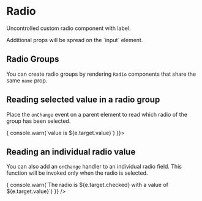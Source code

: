 

<Meta title="Forms|Radio" decorators={[withKnobs]} component={Radio} />

# Radio

Uncontrolled custom radio component with label.

<Story name="Knobs">
  <Radio
    disabled={boolean('disabled', false)}
    name="knobs"
    label={text('label', 'Option one')}
  />
</Story>

<Source
  language="jsx"
  code='<Radio name="radio-group-name" label="I agree to receive spam" />'
/>

<Info type="info">
  Additional props will be spread on the `input` element.
</Info>

<Props of={Radio} />

## Radio Groups

You can create radio groups by rendering `Radio` components that share the same `name`
prop.

<Preview>
  <Story name="Radio Groups">
    <React.Fragment>
      <Radio name="radio-group-story" label="Option one" />
      <Radio name="radio-group-story" label="Option two" />
      <Radio name="radio-group-story" label="Option three" />
    </React.Fragment>
  </Story>
</Preview>

## Reading selected value in a radio group

Place the `onChange` event on a parent element to read which radio of the group has been
selected.

<Preview>
  <Story name="Reading selected value in a radio group">
    <div onChange={(e) => { console.warn(`value is ${e.target.value}`) }}>
      <Radio name="radio-group-onchange" label="Option one" value="1" />
      <Radio name="radio-group-onchange" label="Option two" value="2" />
      <Radio name="radio-group-onchange" label="Option three" value="3" />
    </div>
  </Story>
</Preview>

## Reading an individual radio value

You can also add an `onChange` handler to an individual radio field. This function will be
invoked only when the radio is selected.

<Preview>
  <Story name="Reading individual radio values">
    <React.Fragment>
      <Radio name="radio-single-onchange" label="does not have a change handler" value="spiderperson" />
      <Radio
        name="radio-single-onchange"
        label="has a change handler"
        value="batsguy"
        onChange={(e) => { console.warn(`The radio is ${e.target.checked} with a value of ${e.target.value}`) }}
      />
    </React.Fragment>
  </Story>
</Preview>
